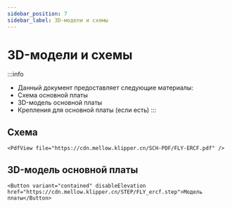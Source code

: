 ```yaml
---
sidebar_position: 7
sidebar_label: 3D-модели и схемы
---
```




# 3D-модели и схемы


:::info
* Данный документ предоставляет следующие материалы:
* Схема основной платы
* 3D-модель основной платы
* Крепления для основной платы (если есть)
:::

## Схема

    <PdfView file="https://cdn.mellow.klipper.cn/SCH-PDF/FLY-ERCF.pdf" />


## 3D-модель основной платы

    <Button variant="contained" disableElevation href="https://cdn.mellow.klipper.cn/STEP/FLY_ercf.step">Модель платы</Button>
